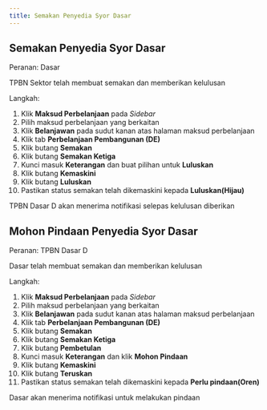 ```yaml
---
title: Semakan Penyedia Syor Dasar
---
```


## Semakan Penyedia Syor Dasar
Peranan: Dasar

<Callout title="Pra-syarat" type="warn">
TPBN Sektor telah membuat semakan dan memberikan kelulusan
</Callout>

Langkah:
1. Klik **Maksud Perbelanjaan** pada *Sidebar*
2. Pilih maksud perbelanjaan yang berkaitan
3. Klik **Belanjawan** pada sudut kanan atas halaman maksud perbelanjaan
4. Klik tab **Perbelanjaan Pembangunan (DE)**
5. Klik butang **Semakan**
6. Klik butang **Semakan Ketiga**  
7. Kunci masuk **Keterangan** dan buat pilihan untuk **Luluskan**
8. Klik butang **Kemaskini**
9. Klik butang **Luluskan** 
10. Pastikan status semakan telah dikemaskini kepada **Luluskan(Hijau)**

<Callout title="Outcome">
TPBN Dasar D akan menerima notifikasi selepas kelulusan diberikan
</Callout>

## Mohon Pindaan Penyedia Syor Dasar
Peranan: TPBN Dasar D

<Callout title="Pra-syarat" type="warn">
Dasar telah membuat semakan dan memberikan kelulusan
</Callout>

Langkah:
1. Klik **Maksud Perbelanjaan** pada *Sidebar*
2. Pilih maksud perbelanjaan yang berkaitan
3. Klik **Belanjawan** pada sudut kanan atas halaman maksud perbelanjaan
4. Klik tab **Perbelanjaan Pembangunan (DE)**
5. Klik butang **Semakan**
6. Klik butang **Semakan Ketiga**  
7. Klik butang **Pembetulan**
8. Kunci masuk **Keterangan** dan klik **Mohon Pindaan**
9. Klik butang **Kemaskini**
10. Klik butang **Teruskan** 
11. Pastikan status semakan telah dikemaskini kepada **Perlu pindaan(Oren)**

<Callout title="Outcome">
Dasar akan menerima notifikasi untuk melakukan pindaan 
</Callout>